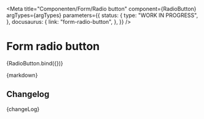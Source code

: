 
<Meta
  title="Componenten/Form/Radio button"
  component={RadioButton}
  argTypes={argTypes}
  parameters={{
    status: {
      type: "WORK IN PROGRESS",
    },
    docusaurus: {
      link: "form-radio-button",
    },
  }}
/>

# Form radio button

<Canvas>
  <Story name="Radio button" args={defaultArgs}>
    {RadioButton.bind({})}
  </Story>
</Canvas>

<ArgsTable story="Radio button" />

<Description>{markdown}</Description>

## Changelog

<Description>{changeLog}</Description>
